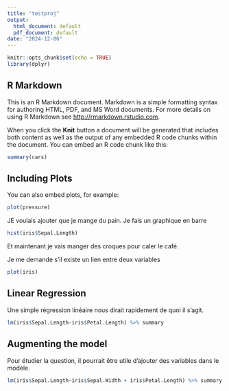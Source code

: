 ```yaml
---
title: "testproj"
output:
  html_document: default
  pdf_document: default
date: "2024-12-06"
---
```


```r
knitr::opts_chunk$set(echo = TRUE)
library(dplyr)
```

## R Markdown

This is an R Markdown document. Markdown is a simple formatting syntax for authoring HTML, PDF, and MS Word documents. For more details on using R Markdown see <http://rmarkdown.rstudio.com>.

When you click the **Knit** button a document will be generated that includes both content as well as the output of any embedded R code chunks within the document. You can embed an R code chunk like this:

```r
summary(cars)
```

## Including Plots

You can also embed plots, for example:

```r
plot(pressure)
```

JE voulais ajouter que je mange du pain. Je fais un graphique en barre

```r
hist(iris$Sepal.Length)
```

Et maintenant je vais manger des croques pour caler le café.

Je me demande s'il existe un lien entre deux variables

```r
plot(iris)
```

## Linear Regression

Une simple régression linéaire nous dirait rapidement de quoi il s'agit.

```r

lm(iris$Sepal.Length~iris$Petal.Length) %>% summary
```

## Augmenting the model

Pour étudier la question, il pourrait être utile d'ajouter des variables dans le modèle.

```r
lm(iris$Sepal.Length~iris$Sepal.Width + iris$Petal.Length) %>% summary
```